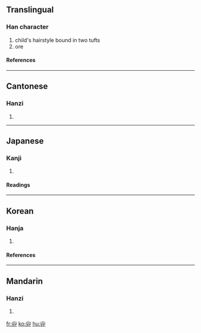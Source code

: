 {{see|卝}}<!-- may be replaced by zh-forms -->

==Translingual==
===Han character===
{{Han char|rn=2|rad=丨|as=04|sn=5|four=2277<sub>0</sub>|canj=女中中中一 (VLLLM)}}
# child's hairstyle bound in two tufts
# ore
====References====
{{Han ref|kx=0079.100|dkj=00077|dj=0161.040|hdz=10052.120|uh=4E31|ud=20017|bh=C963|bd=51555}}
----
==Cantonese==
===Hanzi===
{{yue-hanzi|jyut=|y=gwaan3}}
# {{defn|Cantonese}}
----
==Japanese==
===Kanji===
{{ja-kanji|grade=|rs=丨04}}
# {{defn|Japanese}}
====Readings====
{{ja-readings|on=[[かん]] (kan), [[こう]] (kō), [[けん]] (ken)|kun=[[あげまき]] (agemaki), [[あらがね]] (aragane)}}
----
==Korean==
===Hanja===
{{ko-hanja|hangeul=관|rv=gwan|mr=kwan|eumhun=쌍상투|ehrv=ssangsangtu|ehmr=ssangsangt'u|ehy=}}

# {{defn|Korean}}

====References====
{{Hanja ref|nav=12882}}

----

==Mandarin==
===Hanzi===
{{cmn-hanzi|pin=[[guàn]] ([[guan4]])|wg=kuan<sup>4</sup>}}
# {{defn|Mandarin}}

[[fr:丱]]
[[ko:丱]]
[[hu:丱]]